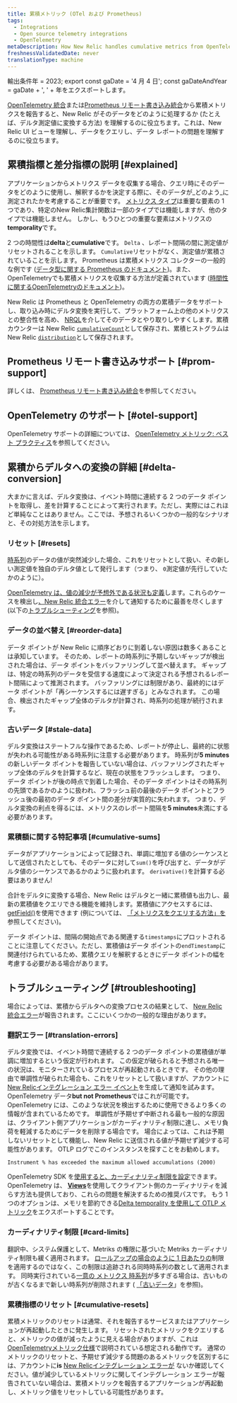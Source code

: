 ```yaml
---
title: 累積メトリック (OTel および Prometheus)
tags:
  - Integrations
  - Open source telemetry integrations
  - OpenTelemetry
metaDescription: How New Relic handles cumulative metrics from OpenTelemetry and Prometheus.
freshnessValidatedDate: never
translationType: machine
---
```



輸出条件年 = 2023; export const gaDate = '4 月 4 日'; const gaDateAndYear = gaDate + ', ' + 年をエクスポートします。

[OpenTelemetry 統合](/docs/more-integrations/open-source-telemetry-integrations/opentelemetry/opentelemetry-introduction)または[Prometheus リモート書き込み統合](/docs/infrastructure/prometheus-integrations/install-configure-remote-write/set-your-prometheus-remote-write-integration)から累積メトリクスを報告すると、New Relic がそのデータをどのように処理するか (たとえば、デルタ測定値に変換する方法) を理解するのに役立ちます。これは、New Relic UI ビューを理解し、データをクエリし、データ レポートの問題を理解するのに役立ちます。

## 累積指標と差分指標の説明 [#explained]

アプリケーションからメトリクス データを収集する場合、クエリ時にそのデータをどのように使用し、解釈するかを決定する際に、そのデータが_どのよう_に測定されたかを考慮することが重要です。 [メトリクス タイプ](/docs/data-apis/understand-data/metric-data/metric-data-type/#metric-types)は重要な要素の 1 つであり、特定のNew Relic集計関数は一部のタイプでは機能しますが、他のタイプでは機能しません。 しかし、もうひとつの重要な要素はメトリクスの<DNT>**temporality**</DNT>です。

2 つの時間性は<DNT>**delta**</DNT>と<DNT>**cumulative**</DNT>です。 `Delta` 、レポート間隔の間に測定値がリセットされることを示します。 `Cumulative`リセットがなく、測定値が累積されていることを示します。 Prometheus は累積メトリクス コレクターの一般的な例です ([データ型に関する Prometheus のドキュメント](https://prometheus.io/docs/concepts/metric_types))。また、 OpenTelemetryでも累積メトリクスを収集する方法が定義されています ([時間性に関するOpenTelemetryのドキュメント](https://opentelemetry.io/docs/reference/specification/metrics/data-model/#temporality))。

New Relic は Prometheus と OpenTelemetry の両方の累積データをサポートし、取り込み時にデルタ変換を実行して、プラットフォーム上の他のメトリクスとの整合性を高め、 [NRQL](/docs/query-your-data/nrql-new-relic-query-language/get-started/introduction-nrql-new-relics-query-language)を介してそのデータとやり取りしやすくします。累積カウンターは New Relic [`cumulativeCount`](/docs/data-apis/understand-data/metric-data/metric-data-type/#metric-types)として保存され、累積ヒストグラムは New Relic [`distribution`](/docs/data-apis/understand-data/metric-data/metric-data-type/#metric-types)として保存されます。

## Prometheus リモート書き込みサポート [#prom-support]

詳しくは、 [Prometheus リモート書き込み統合](/docs/infrastructure/prometheus-integrations/get-started/send-prometheus-metric-data-new-relic)を参照してください。

## OpenTelemetry のサポート [#otel-support]

OpenTelemetry サポートの詳細については、 [OpenTelemetry メトリック: ベスト プラクティス](/docs/more-integrations/open-source-telemetry-integrations/opentelemetry/best-practices/opentelemetry-best-practices-metrics)を参照してください。

## 累積からデルタへの変換の詳細 [#delta-conversion]

大まかに言えば、デルタ変換は、イベント時間に連続する 2 つのデータ ポイントを取得し、差を計算することによって実行されます。ただし、実際にはこれほど単純なことはありません。ここでは、予想されるいくつかの一般的なシナリオと、その対処方法を示します。

### リセット [#resets]

[時系列](https://opentelemetry.io/docs/reference/specification/metrics/data-model/#timeseries-model)のデータの値が突然減少した場合、これをリセットとして扱い、その新しい測定値を独自のデルタ値として発行します（つまり、 `0`測定値が先行していたかのように）。

[OpenTelemetry は、値の減少が予想外である状況も定義](https://opentelemetry.io/docs/reference/specification/metrics/data-model/#resets-and-gaps)します。これらのケースを検出し[、New Relic 統合エラー](/docs/data-apis/manage-data/nrintegrationerror)を介して通知するために最善を尽くします (以下の[トラブルシューティング](#troubleshooting)を参照)。

### データの並べ替え [#reorder-data]

データ ポイントが New Relic に順序どおりに到着しない原因は数多くあることは承知しています。 そのため、レポートの時系列に予期しないギャップが検出された場合は、データ ポイントをバッファリングして並べ替えます。 ギャップは、特定の時系列のデータを受信する速度によって決定される予想されるレポート間隔によって推測されます。 バッファリングには制限があり、最終的にはデータ ポイントが「再シーケンスするには遅すぎる」とみなされます。 この場合、検出されたギャップ全体のデルタが計算され、時系列の処理が続行されます。

### 古いデータ [#stale-data]

デルタ変換はステートフルな操作であるため、レポートが停止し、最終的に状態が失われる可能性がある時系列に注意する必要があります。 時系列が<DNT>**5 minutes**</DNT>の新しいデータ ポイントを報告していない場合は、バッファリングされたギャップ全体のデルタを計算するなど、現在の状態をフラッシュします。 つまり、データ ポイントが後の時点で到着した場合、そのデータ ポイントはその時系列の先頭であるかのように扱われ、フラッシュ前の最後のデータ ポイントとフラッシュ後の最初のデータ ポイント間の差分が実質的に失われます。 つまり、デルタ変換の利点を得るには、メトリクスのレポート間隔を<DNT>**5 minutes**</DNT>未満にする必要があります。

### 累積額に関する特記事項 [#cumulative-sums]

データがアプリケーションによって記録され、単調に増加する値のシーケンスとして送信されたとしても、そのデータに対して`sum()`を呼び出すと、データがデルタ値のシーケンスであるかのように扱われます。 `derivative()`を計算する必要はありません!

合計をデルタに変換する場合、New Relic はデルタと一緒に累積値も出力し、最新の累積値をクエリできる機能を維持します。累積値にアクセスするには、 [getField()](/docs/query-your-data/nrql-new-relic-query-language/get-started/nrql-syntax-clauses-functions/#func-getfield)を使用できます (例については、 [「メトリクスをクエリする方法」を](/docs/more-integrations/open-source-telemetry-integrations/opentelemetry/best-practices/opentelemetry-best-practices-metrics/#query)参照してください)。

データ ポイントは、間隔の開始点である関連する`timestamps`にプロットされることに注意してください。ただし、累積値はデータ ポイントの`endTimestamp`に関連付けられているため、累積クエリを解釈するときにデータ ポイントの幅を考慮する必要がある場合があります。

## トラブルシューティング [#troubleshooting]

場合によっては、累積からデルタへの変換プロセスの結果として、 [New Relic 統合エラー](/docs/data-apis/manage-data/nrintegrationerror)が報告されます。ここにいくつかの一般的な理由があります。

### 翻訳エラー [#translation-errors]

デルタ変換では、イベント時間で連続する 2 つのデータ ポイントの累積値が単調に増加するという仮定が行われます。 この仮定が破られると予想される唯一の状況は、モニターされているプロセスが再起動されるときです。 その他の理由で単調性が破られた場合も、これをリセットとして扱いますが、アカウントに[New Relicインテグレーション エラー イベント](/docs/data-apis/manage-data/nrintegrationerror)を生成して通知を試みます。 OpenTelemetry データ<DNT>**but not Prometheus**</DNT>ではこれが可能です。OpenTelemetry には、このような状況を検出するために使用できるより多くの情報が含まれているためです。 単調性が予期せず中断される最も一般的な原因は、クライアント側アプリケーションがカーディナリティ制限に達し、メモリ負荷を軽減するためにデータを削除する場合です。 場合によっては、これは予期しないリセットとして機能し、New Relic に送信される値が予期せず減少する可能性があります。 OTLP ログでこのインスタンスを探すことをお勧めします。

```
Instrument % has exceeded the maximum allowed accumulations (2000)
```

OpenTelemetry SDK を[使用すると、カーディナリティ制限を設定](https://opentelemetry.io/docs/specs/otel/metrics/sdk/#cardinality-limits)できます。 OpenTelemetry は、 [<DNT>**Views**</DNT>](https://opentelemetry.io/docs/reference/specification/metrics/sdk/#view)を使用してクライアント側のカーディナリティを減らす方法も提供しており、これらの問題を解決するための推奨パスです。 もう 1 つのオプションは、メモリを節約できる[Delta temporality を使用して OTLP メトリック](https://opentelemetry.io/docs/reference/specification/metrics/sdk_exporters/otlp/#additional-configuration)をエクスポートすることです。

### カーディナリティ制限 [#card-limits]

翻訳中、システム保護として、Metriks の権限に基づいた Metriks カーディナリティ制限も緩く適用されます。 [ロールアップの場合のように 1 日あたりの](/docs/data-apis/ingest-apis/metric-api/metric-api-limits-restricted-attributes/#incident-unique-timeseries)制限を適用するのではなく、この制限は追跡される同時時系列の数として適用されます。 同時実行されている[一意の メトリクス 時系列](/docs/data-apis/ingest-apis/metric-api/NRQL-high-cardinality-metrics/#what-why)が多すぎる場合は、古いものが古くなるまで新しい時系列が削除されます ( [「古いデータ](#stale-data)」を参照)。

### 累積指標のリセット [#cumulative-resets]

累積メトリックのリセットは通常、それを報告するサービスまたはアプリケーションが再起動したときに発生します。 リセットされたメトリックをクエリすると、メトリックの値が減ったように見える場合がありますが、これは[OpenTelemetryメトリック仕様](https://opentelemetry.io/docs/reference/specification/metrics/data-model/#resets-and-gaps)で説明されている想定される動作です。 通常のメトリックのリセットと、予期せず減少する問題のあるメトリックを区別するには、アカウントに<DNT>**is**</DNT> [New Relicインテグレーション エラーが](/docs/data-apis/manage-data/nrintegrationerror) ないか確認してください。値が減少しているメトリックに関してインテグレーション エラーが報告されていない場合は、累積メトリックを報告するアプリケーションが再起動し、メトリック値をリセットしている可能性があります。